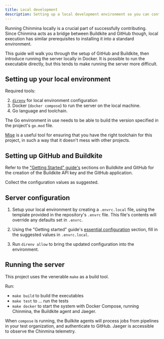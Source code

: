 ```yaml
---
title: Local development
description: Setting up a local development environment so you can contribute to Chinmina.
---
```



Running Chinmina locally is a crucial part of successfully contributing. Since
Chinmina acts as a bridge between Buildkite and GitHub though, local execution
has similar prerequisites to installing it into a standard environment.

This guide will walk you through the setup of GitHub and Buildkite, then
introduce running the server locally in Docker. It is possible to run the
executable directly, but this tends to make running the server more difficult.

## Setting up your local environment

Required tools:

2. [`direnv`](https://direnv.net/) for local environment configuration
3. Docker (`docker compose`) to run the server on the local machine.
4. Go language and toolchain.

<Aside type="tip">

The Go environment in use needs to be able to build the version specified in the
project's `go.mod` file.

[Mise](https://mise.jdx.dev/) is a useful tool for ensuring that you have
the right toolchain for this project, in such a way that it doesn't mess with
other projects.

</Aside>

## Setting up GitHub and Buildkite

Refer to the ["Getting Started" guide's](../guides/getting-started) sections on
Buildkite and GitHub for the creation of the Buildkite API key and the GitHub
application.

Collect the configuration values as suggested.

## Server configuration

<Steps>

1. Setup your local environment by creating a `.envrc.local` file, using the
   template provided in the repository's `.envrc` file. This file's contents will
   override any defaults set in `.envrc`.

2. Using the "Getting started" guide's [essential
   configuration](getting-started#chinmina-bridge-setup) section, fill in the
   suggested values in `.envrc.local`.

3. Run `direnv allow` to bring the updated configuration into the environment.

</Steps>

## Running the server

This project uses the venerable `make` as a build tool.

Run:

- `make build` to build the executables
- `make test` to ... run the tests
- `make docker` to start the system with Docker Compose, running Chinmina, the Buildkite agent and Jaeger.

When `compose` is running, the Builkite agents will process jobs from pipelines
in your test organization, and authenticate to GitHub. Jaeger is accessible to
observe the Chinmina telemetry.
